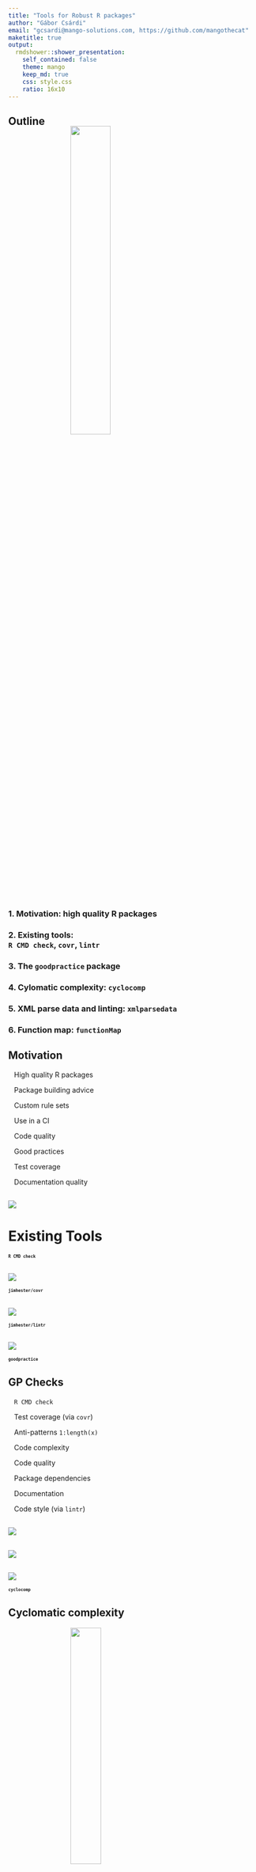 ```yaml
---
title: "Tools for Robust R packages"
author: "Gábor Csárdi"
email: "gcsardi@mango-solutions.com, https://github.com/mangothecat"
maketitle: true
output:
  rmdshower::shower_presentation:
    self_contained: false
    theme: mango
    keep_md: true
    css: style.css
    ratio: 16x10
---
```


## Outline { .nonum }

<style type="text/css">
@import url("https://maxcdn.bootstrapcdn.com/font-awesome/4.6.3/css/font-awesome.min.css");
@import url("https://cdn.rawgit.com/gaborcsardi/r-font/master/rlogo.css");
</style>

<img src="mango.png" class="cover" style="width:40%;margin-left:25%;margin-top:-20px;">

### 1. Motivation: high quality R packages

### 2. Existing tools: <br> `R CMD check`, `covr`, `lintr`

### 3. The `goodpractice` package

### 4. Cylomatic complexity: `cyclocomp`

### 5. XML parse data and linting: `xmlparsedata`

### 6. Function map: `functionMap`

## Motivation

<div class="double">
<p class="double-flow">

  <span class="icon-rlogo-alt" aria-hidden="true"></span>&nbsp;&nbsp;
  High quality R packages 

  <span class="fa fa-gift fa-fw" aria-hidden="true"></span>&nbsp;&nbsp;
  Package building advice

  <span class="fa fa-wrench fa-fw" aria-hidden="true"></span>&nbsp;&nbsp;
  Custom rule sets

  <span class="fa fa-cog fa-spin fa-fw" aria-hidden="true"></span>&nbsp;&nbsp;
  Use in a CI

</p><p class="double-flow">

  <span class="fa fa-file-code-o fa-fw" aria-hidden="true"></span>&nbsp;&nbsp;
  Code quality

  <span class="fa fa-check fa-fw" aria-hidden="true"></span>&nbsp;&nbsp;
  Good practices

  <span class="fa fa-area-chart fa-fw" aria-hidden="true"></span>&nbsp;&nbsp;
  Test coverage

  <span class="fa fa-file-text-o fa-fw" aria-hidden="true"></span>&nbsp;&nbsp;
  Documentation quality

</p>
</div>

## { .fullpage }

<img src="wtfm.jpg" class="cover">

# Existing Tools

# `R CMD check` { style="font-size: 70%" }

## { .fullpage }
<img src="rcmdcheck.png" class="cover">

# `jimhester/covr` { style="font-size: 70%" }

## { .fullpage }
<img src="covr.png" class="cover">

# `jimhester/lintr` { style="font-size: 70%" }

## { .fullpage }
<img src="3pua2yz.gif" class="cover">

# `goodpractice` { style="font-size: 70%" }

## GP Checks

<div class="double">
<p class="double-flow">

  <span class="fa fa-check fa-fw" aria-hidden="true"></span>&nbsp;&nbsp;
  `R CMD check`

  <span class="fa fa-check fa-fw" aria-hidden="true"></span>&nbsp;&nbsp;
  Test coverage (via `covr`)

  <span class="fa fa-check fa-fw" aria-hidden="true"></span>&nbsp;&nbsp;
  Anti-patterns `1:length(x)`

  <span class="fa fa-check fa-fw" aria-hidden="true"></span>&nbsp;&nbsp;
  Code complexity

</p><p class="double-flow">

  <span class="fa fa-check fa-fw" aria-hidden="true"></span>&nbsp;&nbsp;
  Code quality

  <span class="fa fa-check fa-fw" aria-hidden="true"></span>&nbsp;&nbsp;
  Package dependencies

  <span class="fa fa-check fa-fw" aria-hidden="true"></span>&nbsp;&nbsp;
  Documentation

  <span class="fa fa-check fa-fw" aria-hidden="true"></span>&nbsp;&nbsp;
  Code style (via `lintr`)

## { .fullpage }
<img src="gp.png" class="cover">

## { .fullpage }
<img src="gp2.png" class="cover">

## { .fullpage }
<img src="gp3.png" class="cover">

# `cyclocomp` { style="font-size: 70%" }

## Cyclomatic complexity

<img src="https://upload.wikimedia.org/wikipedia/commons/2/2b/Control_flow_graph_of_function_with_loop_and_an_if_statement_without_loop_back.svg" class="cover" style="width:35%;margin-left:25%;margin-top:0px;">

1. By Thomas J. McCabe, Sr. in 1976
1. Control flow graphs
1. Number of linearly independent paths
1. Limit complexity during development
1. Calibrate/estimate number of tests

# `xmlparsedata` { style="font-size: 70%" }

## Linting: labeled subgraph isomorphisms

Example: search for `1:nrow(<expression>)`

```
<expr>
  +-- <expr>
    +-- NUM_CONST: 1
  +-- ':'
  +-- <expr>
    +-- <expr>
      +-- SYMBOL_FUNCTION_CALL nrow
    +-- '('
    +-- <expr>
    +-- ')'
```	

## Easy with `XPath`

Example: search for `1:nrow(<expr>)`

```
//expr
  [expr[NUM_CONST[text()='1']]]
  [OP-COLON]
  [expr[expr[SYMBOL_FUNCTION_CALL[text()='nrow']]]]
```

Just convert the R parse tree to XML!

# `functionMap` { style="font-size: 70%" }

## { .fullpage }
<img src="functionmap1.png" class="cover">

## { .fullpage }
<img src="functionmap2.png" class="cover">

## { .fullpage }

<div style="margin-top:-100px;"></div>

```json
{
  "package": "simplegraph",
  "exports": ["adjacent_vertices", "bfs", "degree" ],
  "functions": [
    {
      "ID": "is_simplegraph",
      "file": "R/assertions.R",
      "line": 12,
      "col1": 19,
      "col2": 26
    }
  ],
  "calls": [
    {
      "from": "is_simplegraph",
      "to": "methods::is",
      "file": "R/assertions.R",
      "line": 13,
      "col1": 3,
      "col2": 4
    }	
  ]
}
```

# But wait!

## { .fullpage }
<img src="github1.png" class="cover">

## { .fullpage }
<img src="github2.png" class="cover">

# Questions?
